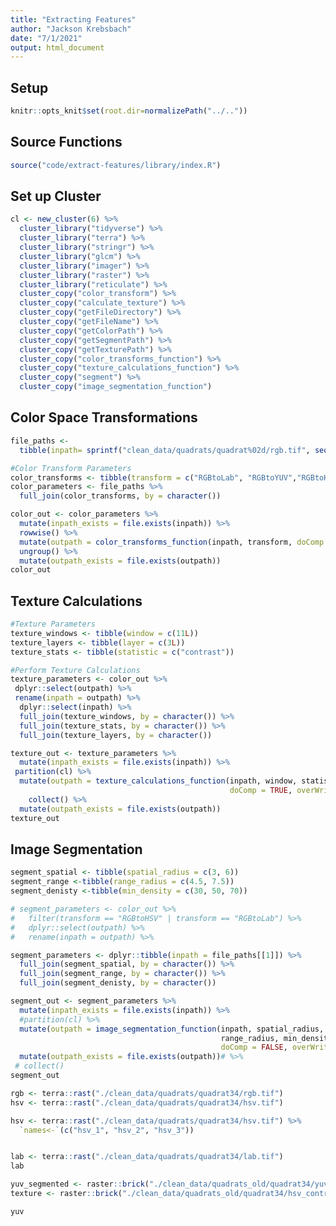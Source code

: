 ```yaml
---
title: "Extracting Features"
author: "Jackson Krebsbach"
date: "7/1/2021"
output: html_document
---
```


## Setup
```r
knitr::opts_knit$set(root.dir=normalizePath("../.."))
```

## Source Functions
```r
source("code/extract-features/library/index.R")
```

## Set up Cluster
```r
cl <- new_cluster(6) %>%
  cluster_library("tidyverse") %>%
  cluster_library("terra") %>%
  cluster_library("stringr") %>%
  cluster_library("glcm") %>%
  cluster_library("imager") %>%
  cluster_library("raster") %>%
  cluster_library("reticulate") %>%
  cluster_copy("color_transform") %>%
  cluster_copy("calculate_texture") %>%
  cluster_copy("getFileDirectory") %>%
  cluster_copy("getFileName") %>%
  cluster_copy("getColorPath") %>%
  cluster_copy("getSegmentPath") %>%
  cluster_copy("getTexturePath") %>%
  cluster_copy("color_transforms_function") %>%
  cluster_copy("texture_calculations_function") %>%
  cluster_copy("segment") %>%
  cluster_copy("image_segmentation_function")
```


## Color Space Transformations

```r
file_paths <- 
  tibble(inpath= sprintf("clean_data/quadrats/quadrat%02d/rgb.tif", seq(34, 34, 1))) 

#Color Transform Parameters
color_transforms <- tibble(transform = c("RGBtoLab", "RGBtoYUV","RGBtoHSL"))
color_parameters <- file_paths %>% 
  full_join(color_transforms, by = character())

color_out <- color_parameters %>%
  mutate(inpath_exists = file.exists(inpath)) %>%
  rowwise() %>%
  mutate(outpath = color_transforms_function(inpath, transform, doComp = TRUE, overWrite = FALSE)) %>%
  ungroup() %>%
  mutate(outpath_exists = file.exists(outpath))
color_out
```

## Texture Calculations
```r
#Texture Parameters
texture_windows <- tibble(window = c(11L)) 
texture_layers <- tibble(layer = c(3L))
texture_stats <- tibble(statistic = c("contrast"))

#Perform Texture Calculations
texture_parameters <- color_out %>%
 dplyr::select(outpath) %>%
 rename(inpath = outpath) %>%
  dplyr::select(inpath) %>%
  full_join(texture_windows, by = character()) %>% 
  full_join(texture_stats, by = character()) %>%
  full_join(texture_layers, by = character())

texture_out <- texture_parameters %>%
  mutate(inpath_exists = file.exists(inpath)) %>%
 partition(cl) %>%
  mutate(outpath = texture_calculations_function(inpath, window, statistic, layer,
                                                 doComp = TRUE, overWrite = FALSE)) %>%
    collect() %>%
  mutate(outpath_exists = file.exists(outpath)) 
texture_out
```

## Image Segmentation
```r
segment_spatial <- tibble(spatial_radius = c(3, 6))
segment_range <-tibble(range_radius = c(4.5, 7.5))
segment_denisty <-tibble(min_density = c(30, 50, 70))

# segment_parameters <- color_out %>%
#   filter(transform == "RGBtoHSV" | transform == "RGBtoLab") %>%
#   dplyr::select(outpath) %>%
#   rename(inpath = outpath) %>%

segment_parameters <- dplyr::tibble(inpath = file_paths[[1]]) %>%
  full_join(segment_spatial, by = character()) %>% 
  full_join(segment_range, by = character()) %>%
  full_join(segment_denisty, by = character())

segment_out <- segment_parameters %>%
  mutate(inpath_exists = file.exists(inpath)) %>%
  #partition(cl) %>%
  mutate(outpath = image_segmentation_function(inpath, spatial_radius,
                                               range_radius, min_density,
                                               doComp = FALSE, overWrite = FALSE)) %>%
  mutate(outpath_exists = file.exists(outpath))# %>%
 # collect()
segment_out 
```

```r
rgb <- terra::rast("./clean_data/quadrats/quadrat34/rgb.tif")
hsv <- terra::rast("./clean_data/quadrats/quadrat34/hsv.tif")

hsv <- terra::rast("./clean_data/quadrats/quadrat34/hsv.tif") %>%
  `names<-`(c("hsv_1", "hsv_2", "hsv_3"))


lab <- terra::rast("./clean_data/quadrats/quadrat34/lab.tif")
lab

yuv_segmented <- raster::brick("./clean_data/quadrats_old/quadrat34/yuv_seg_3_4.5_15.tif")
texture <- raster::brick("./clean_data/quadrats_old/quadrat34/hsv_contrast_L2_W7.tif")

yuv
```
